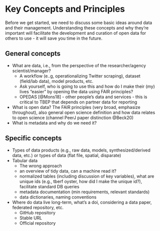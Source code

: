 # Key Concepts and Principles {#keys}

Before we get started, we need to discuss some basic ideas around data and their management.  Understanding these concepts and why they're important will facilitate the development and curation of open data for others to use - it will save you time in the future.

## General concepts

* What are data, i.e., from the perspective of the researcher/agency scientist/manager? 
     * A workflow (e..g, operationalizing Twitter scraping), dataset (field/lab data), model products, etc.
     * Ask yourself, who is going to use this and how do I make their (my) lives “easier” by opening the data using FAIR principles?
     * OPEDAS [@Mons18] - other people's data and services - this is critical to TBEP that depends on partner data for reporting
* What is open data? The FAIR principles (very broad, emphasize throughout), also general open science definition and how data relates to open science (channel PeerJ paper distinction @Beck20)
* What is metadata and why do we need it?

## Specific concepts

* Types of data products (e.g., raw data, models, synthesized/derived data, etc.) or types of data (flat file, spatial, disparate)
* Tabular data
     * The wrong approach
     * an overview of tidy data, can a machine read it? 
     * normalized tables (including discussion of key variables), what are unique ids (e.g., tberf oyster, how did I make the unique id?), facilitate standard DB queries
     * metadata documentation (min requirements, relevant standards)
     * data dictionaries, naming conventions
* Where do data live long-term, what's a doi, considering a data paper, federated repository, etc.
     * GitHub repository
     * Stable URL
     * Official repository

